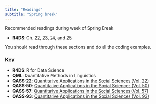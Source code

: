 ```yaml
---
title: "Readings"
subtitle: "Spring break"
---
```


Recommended readings during week of Spring Break

- **R4DS**: Ch. [22][22], [23][23], [24][24], and [25][25]

You should read through these sections and do all the coding examples. 

### Key 

- **R4DS**: R for Data Science
- **QML**: Quantitative Methods in Linguistics
- **QASS-22**: [Quantitative Applications in the Social Sciences (Vol. 22)](https://www.jvcasillas.com/syllabi/589/refs/files/qass_22_applied_regression_an_introduction.pdf)
- **QASS-50**: [Quantitative Applications in the Social Sciences (Vol. 50)](https://www.jvcasillas.com/syllabi/589/refs/files/qass_50_multiple_regression_in_practice.pdf)
- **QASS-57**: [Quantitative Applications in the Social Sciences (Vol. 57)](https://www.jvcasillas.com/syllabi/589/refs/files/qass_57_understanding_regression_analysis_an_introductory_guide.pdf)
- **QASS-93**: [Quantitative Applications in the Social Sciences (Vol. 93)](https://www.jvcasillas.com/syllabi/589/refs/files/qass_93_regression_with_dummy_variables.pdf)


[22]: http://r4ds.had.co.nz/model-intro.html
[23]: https://r4ds.had.co.nz/model-basics.html
[24]: https://r4ds.had.co.nz/model-building.html
[25]: https://r4ds.had.co.nz/many-models.html
